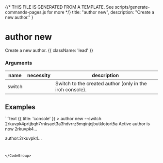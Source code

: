 {/* THIS FILE IS GENERATED FROM A TEMPLATE. See scripts/generate-commands-pages.js for more */}
    title: "author new",
    description: "Create a new author."
}

<div className='not-prose mb-5'>
    <Breadcrumbs pages={[
        { name: 'Commands', href: '/docs/commands', current: false },
        { name: 'author new', href: '/docs/commands/author-new', current: true },
    ]} />
</div>

# author new

Create a new author. {{ className: 'lead' }}


### Arguments

| name | necessity | description |
| ---- | --------- | ----------- |
| switch  |  | Switch to the created author (only in the iroh console). |



## Examples

<CodeGroup title="author new">
```text {{ title: 'console' }}
> author new --switch
2rkuvpk4prtjbqh7rnksaet3a3hdvrrz5mqinjcjbutklotort5a
Active author is now 2rkuvpk4…

author:2rkuvpk4…
>
```


</CodeGroup>
